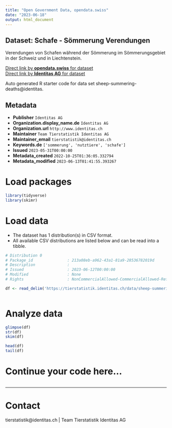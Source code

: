 ```yaml
---
title: "Open Government Data, opendata.swiss"
date: "2023-06-18"
output: html_document
---
```


## Dataset: Schafe - Sömmerung Verendungen

Verendungen von Schafen während der Sömmerung im Sömmerungsgebiet in der Schweiz und in Liechtenstein.

[Direct link by **opendata.swiss** for dataset](https://opendata.swiss/de/dataset/schafe-sommerung-abgange)<br>
[Direct link by **Identitas AG** for dataset](https://tierstatistik.identitas.ch/)

Auto generated R starter code for data set sheep-summering-deaths@identitas.

## Metadata

- **Publisher** `Identitas AG`
- **Organization.display_name.de** `Identitas AG`
- **Organization.url** `http://www.identitas.ch`
- **Maintainer** `Team Tierstatistik Identitas AG`
- **Maintainer_email** `tierstatistik@identitas.ch`
- **Keywords.de** `['sommerung', 'nutztiere', 'schafe']`
- **Issued** `2023-05-31T00:00:00`
- **Metadata_created** `2022-10-25T01:36:05.332794`
- **Metadata_modified** `2023-06-13T01:41:55.393267`


# Load packages

```r

library(tidyverse)
library(skimr)

```

# Load data

-   The dataset has 1 distribution(s) in CSV format.
-   All available CSV distributions are listed below and can be read into a tibble.

```r

# Distribution 0
# Package_id               : 213a08eb-a962-43a1-81a9-28536782019d
# Description              : 
# Issued                   : 2023-06-12T00:00:00
# Modified                 : None
# Rights                   : NonCommercialAllowed-CommercialAllowed-ReferenceRequired

df <- read_delim('https://tierstatistik.identitas.ch/data/sheep-summering-deaths.csv')



```

# Analyze data

```r

glimpse(df)
str(df)
skim(df)

head(df)
tail(df)

```

# Continue your code here...

```r

```

------------------------------------------------------------------------

# Contact

tierstatistik@identitas.ch | Team Tierstatistik Identitas AG
